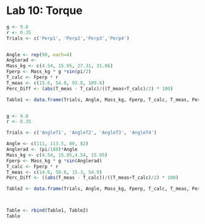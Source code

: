 
# Lab 10: Torque

```r


g <- 9.8
r <- 0.35
Trials <- c('Perp1', 'Perp2','Perp3','Perp4')


Angle <- rep(90, each=4)
Anglerad <- 
Mass_kg <- c(4.54, 15.95, 27.31, 31.86)
Fperp <- Mass_kg * g *sin(pi/2)
T_calc <- Fperp * r
T_meas <- c(15.6, 54.8, 93.8, 109.6)
Perc_Diff <- (abs(T_meas - T_calc)/((T_meas+T_calc)/2) * 100)

Table1 <- data.frame(Trials, Angle, Mass_kg, Fperp, T_calc, T_meas, Perc_Diff)



```


```r
g <- 9.8
r <- 0.35

Trials <- c('AngleT1', 'AngleT2', 'AngleT3', 'AngleT4')

Angle <- c(111, 113.5, 80, 82)
Anglerad <- (pi/180)*Angle
Mass_kg <- c(4.54, 15.95,4.54, 15.95)
Fperp <- Mass_kg * g *sin(Anglerad)
T_calc <- Fperp * r
T_meas <- c(14.6, 50.6, 15.3, 54.9)
Perc_Diff <- ((abs(T_meas - T_calc))/((T_meas+T_calc)/2) * 100)

Table2 <- data.frame(Trials, Angle, Mass_kg, Fperp, T_calc, T_meas, Perc_Diff)




```



```r

Table <- rbind(Table1, Table2)
Table


```